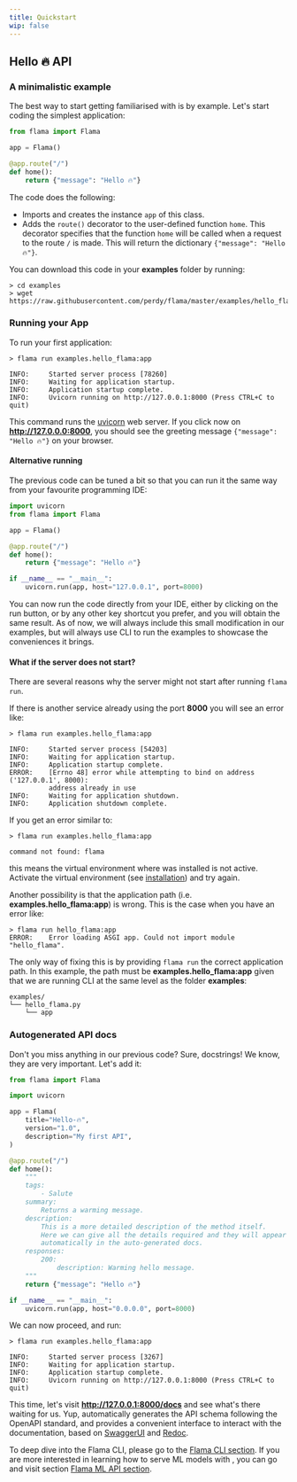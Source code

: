 ```yaml
---
title: Quickstart
wip: false
---
```



## Hello 🔥 API

### A minimalistic example

The best way to start getting familiarised with <FlamaName /> is by example.
Let's start coding the simplest application:

```python
from flama import Flama

app = Flama()

@app.route("/")
def home():
    return {"message": "Hello 🔥"}
```

The code does the following:

- Imports <FlamaName /> and creates the instance `app` of this class.
- Adds the `route()` decorator to the user-defined function `home`. This decorator
  specifies that the function `home` will be called when a request to the route `/` is made.
  This will return the dictionary `{"message": "Hello 🔥"}`.

You can download this code in your **examples** folder by running:

```commandline
> cd examples
> wget https://raw.githubusercontent.com/perdy/flama/master/examples/hello_flama.py
```

### Running your App

To run your first <FlamaName /> application:

```commandline
> flama run examples.hello_flama:app

INFO:     Started server process [78260]
INFO:     Waiting for application startup.
INFO:     Application startup complete.
INFO:     Uvicorn running on http://127.0.0.1:8000 (Press CTRL+C to quit)
```

This command runs the [uvicorn](https://www.uvicorn.org/) web server.
If you click now on **http://127.0.0.0:8000**, you should see
the greeting message `{"message": "Hello 🔥"}` on your browser.

#### Alternative running

The previous code can be tuned a bit so that you can run it the same way from
your favourite programming IDE:

```python
import uvicorn
from flama import Flama

app = Flama()

@app.route("/")
def home():
    return {"message": "Hello 🔥"}

if __name__ == "__main__":
    uvicorn.run(app, host="127.0.0.1", port=8000)
```

You can now run the code directly from your IDE, either by clicking on the
run button, or by any other key shortcut you prefer, and you will obtain the
same result. As of now, we will always include this small modification in our
examples, but will always use <FlamaName /> CLI to run the examples to showcase
the conveniences it brings.

#### What if the server does not start?

There are several reasons why the server might not start after running `flama run`.

If there is another service already using the port **8000** you will see an
error like:

```commandline
> flama run examples.hello_flama:app

INFO:     Started server process [54203]
INFO:     Waiting for application startup.
INFO:     Application startup complete.
ERROR:    [Errno 48] error while attempting to bind on address ('127.0.0.1', 8000):
          address already in use
INFO:     Waiting for application shutdown.
INFO:     Application shutdown complete.
```

If you get an error similar to:

```commandline
> flama run examples.hello_flama:app

command not found: flama
```

this means the virtual environment where <FlamaName /> was installed is not active.
Activate the virtual environment (see [installation](/docs/getting-started/installation))
and try again.

Another possibility is that the application path (i.e. **examples.hello_flama:app**)
is wrong. This is the case when you have an error like:

```commandline
> flama run hello_flama:app
ERROR:    Error loading ASGI app. Could not import module "hello_flama".
```

The only way of fixing this is by providing `flama run` the correct application
path. In this example, the path must be **examples.hello_flama:app** given that we
are running <FlamaName /> CLI at the same level as the folder **examples**:

```commandline
examples/
└── hello_flama.py
    └── app
```

### Autogenerated API docs

Don't you miss anything in our previous code? Sure, docstrings!
We know, they are very important.
Let's add it:

```python
from flama import Flama

import uvicorn

app = Flama(
    title="Hello-🔥",
    version="1.0",
    description="My first API",
)

@app.route("/")
def home():
    """
    tags:
        - Salute
    summary:
        Returns a warming message.
    description:
        This is a more detailed description of the method itself.
        Here we can give all the details required and they will appear
        automatically in the auto-generated docs.
    responses:
        200:
            description: Warming hello message.
    """
    return {"message": "Hello 🔥"}

if __name__ == "__main__":
    uvicorn.run(app, host="0.0.0.0", port=8000)
```

We can now proceed, and run:

```commandline
> flama run examples.hello_flama:app

INFO:     Started server process [3267]
INFO:     Waiting for application startup.
INFO:     Application startup complete.
INFO:     Uvicorn running on http://127.0.0.1:8000 (Press CTRL+C to quit)
```

This time, let's visit **http://127.0.0.1:8000/docs**
and see what's there waiting for us. Yup, <FlamaName /> automatically generates the
API schema following the OpenAPI standard, and provides a convenient interface
to interact with the documentation, based on [SwaggerUI](https://swagger.io/tools/swagger-ui/)
and [Redoc](https://redocly.com/).

To deep dive into the Flama CLI, please go to the [Flama CLI section](/docs/flama-cli/run).
If you are more interested in learning how to serve ML models with <FlamaName />,
you can go and visit section [Flama ML API section](/docs/machine-learning-api/packaging-models).
